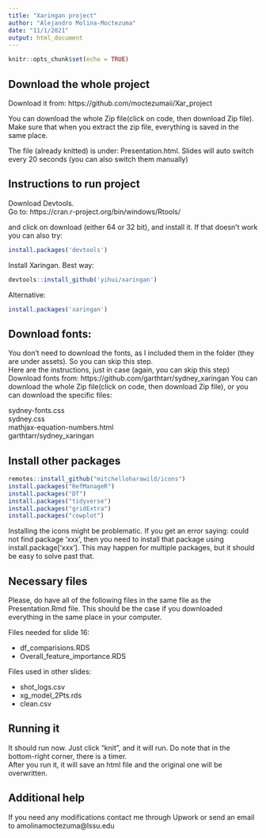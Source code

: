 ---
title: "Xaringan project"
author: "Alejandro Molina-Moctezuma"
date: "11/1/2021"
output: html_document
---

```{r setup, include=FALSE}
knitr::opts_chunk$set(echo = TRUE)
```

## Download the whole project  

Download it from: https://github.com/moctezumaii/Xar_project    

You can download the whole Zip file(click on code, then download Zip file). Make sure that when you extract the zip file, everything is saved in the same place.   

The file (already knitted) is under: Presentation.html. Slides will auto switch every 20 seconds (you can also switch them manually)  


## Instructions to run project    

Download Devtools.    
Go to:
https://cran.r-project.org/bin/windows/Rtools/    
  
and click on download (either 64 or 32 bit), and install it.
If that doesn't work you can also try:    

```{r, eval=F, echo=T}
install.packages('devtools')
```

Install Xaringan. Best way:

```{r, eval=F, echo=T}
devtools::install_github('yihui/xaringan') 
```

Alternative:    

```{r, eval=F, echo=T}
install.packages('xaringan')
```




## Download fonts:    
You don't need to download the fonts, as I included them in the folder (they are under assets). So you can skip this step.   
Here are the instructions, just in case (again, you can skip this step)   
Download fonts from: https://github.com/garthtarr/sydney_xaringan
You can download the whole Zip file(click on code, then download Zip file), or you can download the specific files:    

sydney-fonts.css    
sydney.css    
mathjax-equation-numbers.html   
garthtarr/sydney_xaringan       



## Install other packages    
```{r, eval=F, echo=T}
remotes::install_github("mitchelloharawild/icons")
install.packages("RefManageR")
install.packages("DT")
install.packages("tidyverse")
install.packages("gridExtra")
install.packages("cowplot")
```
  
Installing the icons might be problematic. If you get an error saying: could not find package 'xxx', then you need to install that package using install.package['xxx']. This may happen for multiple packages, but it should be easy to solve past that.
  
## Necessary files    
Please, do have all of the following files in the same file as the Presentation.Rmd file. This should be the case if you downloaded everything in the same place in your computer.    

Files needed for slide 16:  

* df_comparisions.RDS   
* Overall_feature_importance.RDS    

Files used in other slides:   

* shot_logs.csv
* xg_model_2Pts.rds
* clean.csv   

## Running it
It should run now. Just click "knit", and it will run. Do note that in the bottom-right corner, there is a timer.      
After you run it, it will save an html file and the original one will be overwritten. 


## Additional help    
If you need any modifications contact me through Upwork or send an email to amolinamoctezuma@lssu.edu
